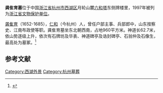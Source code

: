 {{coord|30|12|10|N|120|07|35|E|display=title|scale:10000}}
{{文物保护单位
| 级别 = 省级
| 省区市 = 浙江省
| 名称 = 龚隹育墓
| 图片 = Hangzhou Gong Zhuiyu Mu 2014.11.16 08-04-17.jpg
| 所在 = [[杭州市|杭州市]][[西湖区_(杭州市)|西湖区]]
| 分类 = 古墓葬
| 时代 = 清
| 编号 = 
| 登录 = 1997年8月29日
}}
'''龚隹育墓'''位于中国[[浙江省|浙江省]][[杭州市|杭州市]][[西湖区_(杭州市)|西湖区]]月轮山麓[[六和塔|六和塔]]东侧牌楼里，1997年被列为[[浙江省文物保护单位|浙江省文物保护单位]]。

[[龚隹育|龚隹育]]（1652-1685），[[仁和县|仁和]]（今杭州）人，曾任户部主事、兵部郎中，山东按察史、江南布政使等职。龚隹育墓坐东北朝西南，占地960平方米。神道长62.7米，依山势逐级上升，依次有石牌坊及华表、神道碑亭及诰封碑亭、石翁仲及石像生，最高处为墓冢。<ref>{{cite web |title=龚隹育墓 |publisher=浙江省文物局 |url=http://www.zjww.gov.cn/unit/2006-02-20/50867880.shtml |access-date=2014-11-21 |archive-url=https://web.archive.org/web/20141129084820/http://www.zjww.gov.cn/unit/2006-02-20/50867880.shtml |archive-date=2014-11-29 |dead-url=yes }}</ref>

{{Gallery
|width=300
|lines=1
|File:Hangzhou Gong Zhuiyu Mu 2014.11.16 08-03-35.jpg|墓道
|File:Hangzhou Gong Zhuiyu Mu 2014.11.16 08-04-33.jpg|维修中的牌坊及华表
|File:Hangzhou Gong Zhuiyu Mu 2014.11.16 08-05-33.jpg|维修中的碑亭
|File:Hangzhou Gong Zhuiyu Mu 2014.11.16 08-07-28.jpg|石翁仲及石马
|File:Hangzhou Gong Zhuiyu Mu 2014.11.16 08-10-40.jpg|石翁仲
|File:Hangzhou Gong Zhuiyu Mu 2014.11.16 08-11-20.jpg|石马
|File:Hangzhou Gong Zhuiyu Mu 2014.11.16 08-11-44.jpg|石马
|File:Hangzhou Gong Zhuiyu Mu 2014.11.16 08-08-45.jpg|墓冢
}}

==参考文献==
{{commonscat|Tomb of Gong Zhuiyu}}
{{reflist}}

{{杭州市境内的浙江省文物保护单位}}

{{DEFAULTSORT:G}}
[[Category:西湖外景|Category:西湖外景]]
[[Category:杭州墓葬|Category:杭州墓葬]]
